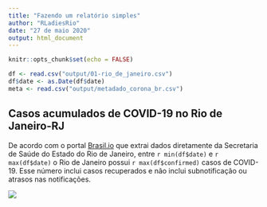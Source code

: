 ```yaml
---
title: "Fazendo um relatório simples"
author: "RLadiesRio"
date: "27 de maio 2020"
output: html_document
---
```


```r
knitr::opts_chunk$set(echo = FALSE)
```

```r
df <- read.csv("output/01-rio_de_janeiro.csv")
df$date <- as.Date(df$date)
meta <- read.csv("output/metadado_corona_br.csv")
```

## Casos acumulados de COVID-19 no Rio de Janeiro-RJ

De acordo com o portal [Brasil.io](`r meta$fonte`) que extrai dados diretamente da Secretaria de Saúde do Estado do Rio de Janeiro, entre `r min(df$date)` e `r max(df$date)` o Rio de Janeiro possui `r max(df$confirmed)` casos de COVID-19. Esse número inclui casos recuperados e não inclui subnotificação ou atrasos nas notificações. 

![](../figs/02-rj_dados_brutos.png)
